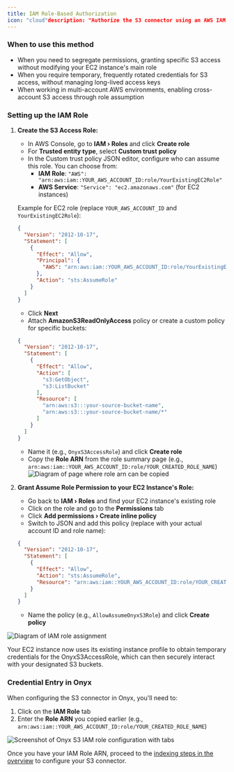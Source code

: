```yaml
---
title: IAM Role-Based Authorization
icon: "cloud"description: "Authorize the S3 connector using an AWS IAM Role with assume role policy."
---
```


### When to use this method

- When you need to segregate permissions, granting specific S3 access without modifying your EC2 instance's main role
- When you require temporary, frequently rotated credentials for S3 access, without managing long-lived access keys
- When working in multi-account AWS environments, enabling cross-account S3 access through role assumption

### Setting up the IAM Role

1. **Create the S3 Access Role:**
   - In AWS Console, go to **IAM › Roles** and click **Create role**
   - For **Trusted entity type**, select **Custom trust policy**
   - In the Custom trust policy JSON editor, configure who can assume this role. You can choose from:
     - **IAM Role**: `"AWS": "arn:aws:iam::YOUR_AWS_ACCOUNT_ID:role/YourExistingEC2Role"`
     - **AWS Service**: `"Service": "ec2.amazonaws.com"` (for EC2 instances)
   
   Example for EC2 role (replace `YOUR_AWS_ACCOUNT_ID` and `YourExistingEC2Role`):
   ```json
   {
     "Version": "2012-10-17",
     "Statement": [
       {
         "Effect": "Allow",
         "Principal": {
           "AWS": "arn:aws:iam::YOUR_AWS_ACCOUNT_ID:role/YourExistingEC2Role"
         },
         "Action": "sts:AssumeRole"
       }
     ]
   }
   ```
   - Click **Next**
   - Attach **AmazonS3ReadOnlyAccess** policy or create a custom policy for specific buckets:
   ```json
   {
     "Version": "2012-10-17",
     "Statement": [
       {
         "Effect": "Allow",
         "Action": [
           "s3:GetObject",
           "s3:ListBucket"
         ],
         "Resource": [
           "arn:aws:s3:::your-source-bucket-name",
           "arn:aws:s3:::your-source-bucket-name/*"
         ]
       }
     ]
   }
   ```
   - Name it (e.g., `OnyxS3AccessRole`) and click **Create role**
   - Copy the **Role ARN** from the role summary page (e.g., `arn:aws:iam::YOUR_AWS_ACCOUNT_ID:role/YOUR_CREATED_ROLE_NAME`)
   ![Diagram of page where role arn can be copied](/assets/images/connectors/blob/s3/role-arn.png)

2. **Grant Assume Role Permission to your EC2 Instance's Role:**
   - Go back to **IAM › Roles** and find your EC2 instance's existing role
   - Click on the role and go to the **Permissions** tab
   - Click **Add permissions › Create inline policy**
   - Switch to JSON and add this policy (replace with your actual account ID and role name):
   ```json
   {
     "Version": "2012-10-17",
     "Statement": [
       {
         "Effect": "Allow",
         "Action": "sts:AssumeRole",
         "Resource": "arn:aws:iam::YOUR_AWS_ACCOUNT_ID:role/YOUR_CREATED_ROLE_NAME"
       }
     ]
   }
   ```
   - Name the policy (e.g., `AllowAssumeOnyxS3Role`) and click **Create policy**

![Diagram of IAM role assignment](/assets/images/connectors/blob/s3/iam-role.png)

Your EC2 instance now uses its existing instance profile to obtain temporary credentials for the OnyxS3AccessRole, which can then securely interact with your designated S3 buckets.

### Credential Entry in Onyx

When configuring the S3 connector in Onyx, you'll need to:
1. Click on the **IAM Role** tab
2. Enter the **Role ARN** you copied earlier (e.g., `arn:aws:iam::YOUR_AWS_ACCOUNT_ID:role/YOUR_CREATED_ROLE_NAME`)

![Screenshot of Onyx S3 IAM role configuration with tabs](/assets/images/connectors/blob/s3/onyx-iam-role.png)

Once you have your IAM Role ARN, proceed to the [indexing steps in the overview](./overview#indexing) to configure your S3 connector.
